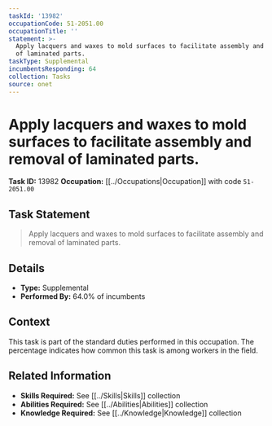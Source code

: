 ```yaml
---
taskId: '13982'
occupationCode: 51-2051.00
occupationTitle: ''
statement: >-
  Apply lacquers and waxes to mold surfaces to facilitate assembly and removal
  of laminated parts.
taskType: Supplemental
incumbentsResponding: 64
collection: Tasks
source: onet
---
```

# Apply lacquers and waxes to mold surfaces to facilitate assembly and removal of laminated parts.

**Task ID:** 13982
**Occupation:** [[../Occupations|Occupation]] with code `51-2051.00`

## Task Statement

> Apply lacquers and waxes to mold surfaces to facilitate assembly and removal of laminated parts.

## Details

- **Type:** Supplemental
- **Performed By:** 64.0% of incumbents

## Context

This task is part of the standard duties performed in this occupation. The percentage indicates how common this task is among workers in the field.

## Related Information

- **Skills Required:** See [[../Skills|Skills]] collection
- **Abilities Required:** See [[../Abilities|Abilities]] collection
- **Knowledge Required:** See [[../Knowledge|Knowledge]] collection
